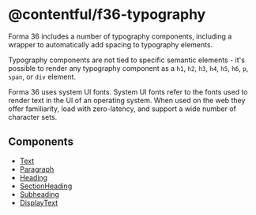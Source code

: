 # @contentful/f36-typography

Forma 36 includes a number of typography components, including a wrapper to automatically add spacing to typography elements.

Typography components are not tied to specific semantic elements - it's possible to render any typography component as a `h1`, `h2`, `h3`, `h4`, `h5`, `h6`, `p`, `span`, or `div` element.

Forma 36 uses system UI fonts. System UI fonts refer to the fonts used to render text in the UI of an operating system. When used on the web they offer familiarity, load with zero-latency, and support a wide number of character sets.

## Components

- [Text](./src/Text.mdx)
- [Paragraph](./src/Paragraph.mdx)
- [Heading](./src/Heading.mdx)
- [SectionHeading](./src/SectionHeading.mdx)
- [Subheading](./src/Subheading.mdx)
- [DisplayText](./src/DisplayText.mdx)
